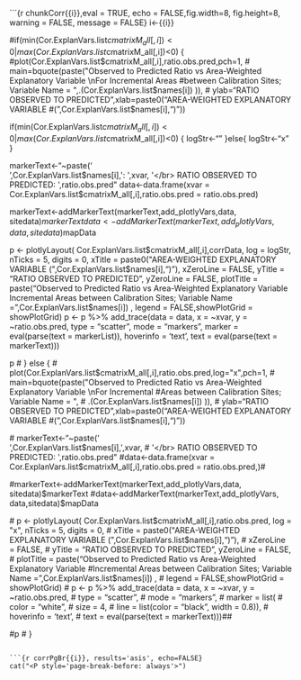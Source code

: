 
```{r chunkCorr{{i}},eval = TRUE, echo = FALSE,fig.width=8, fig.height=8, warning = FALSE, message = FALSE}
i<-{{i}}

#if(min(Cor.ExplanVars.list$cmatrixM_all[,i])<0 | max(Cor.ExplanVars.list$cmatrixM_all[,i])<0) {
 #plot(Cor.ExplanVars.list$cmatrixM_all[,i],ratio.obs.pred,pch=1,
#             main=bquote(paste("Observed to Predicted Ratio vs Area-Weighted Explanatory Variable \nFor Incremental Areas #between Calibration Sites; Variable Name = ",.(Cor.ExplanVars.list$names[i]) )),
#             ylab="RATIO OBSERVED TO PREDICTED",xlab=paste0("AREA-WEIGHTED EXPLANATORY VARIABLE #(",Cor.ExplanVars.list$names[i],")"))

  if(min(Cor.ExplanVars.list$cmatrixM_all[,i])<0 | max(Cor.ExplanVars.list$cmatrixM_all[,i])<0) {
      logStr<-""
    }else{
      logStr<-"x"
    }

   markerText<-"~paste('</br>',Cor.ExplanVars.list$names[i],': ',xvar,
                   '</br> RATIO OBSERVED TO PREDICTED: ',ratio.obs.pred"
  data<-data.frame(xvar = Cor.ExplanVars.list$cmatrixM_all[,i],ratio.obs.pred = ratio.obs.pred)

markerText<-addMarkerText(markerText,add_plotlyVars,data, sitedata)$markerText
data<-addMarkerText(markerText,add_plotlyVars, data,sitedata)$mapData

  p <- plotlyLayout( Cor.ExplanVars.list$cmatrixM_all[,i],corrData, log = logStr, nTicks = 5, digits = 0,
                  xTitle = paste0("AREA-WEIGHTED EXPLANATORY VARIABLE (",Cor.ExplanVars.list$names[i],")"), 
                  xZeroLine = FALSE,
                  yTitle = "RATIO OBSERVED TO PREDICTED", yZeroLine = FALSE,
                  plotTitle = paste("Observed to Predicted Ratio vs Area-Weighted Explanatory Variable \nFor Incremental Areas between Calibration Sites; Variable Name = ",Cor.ExplanVars.list$names[i]) ,
                  legend = FALSE,showPlotGrid = showPlotGrid)
  p <- p %>% add_trace(data = data, x = ~xvar, y = ~ratio.obs.pred, 
                     type = "scatter", 
                     mode = "markers",
                     marker = eval(parse(text = markerList)),
                     hoverinfo = 'text',
                     text = eval(parse(text = markerText)))

p
 #     } else {
      #  plot(Cor.ExplanVars.list$cmatrixM_all[,i],ratio.obs.pred,log="x",pch=1,
      #       main=bquote(paste("Observed to Predicted Ratio vs Area-Weighted Explanatory Variable \nFor Incremental #Areas between Calibration Sites; Variable Name = ",
#                               .(Cor.ExplanVars.list$names[i]) )),
#             ylab="RATIO OBSERVED TO PREDICTED",xlab=paste0("AREA-WEIGHTED EXPLANATORY VARIABLE #(",Cor.ExplanVars.list$names[i],")"))
        
        
  #            markerText<-"~paste('</br>',Cor.ExplanVars.list$names[i],',xvar,
  #                 '</br> RATIO OBSERVED TO PREDICTED: ',ratio.obs.pred"
  #data<-data.frame(xvar = Cor.ExplanVars.list$cmatrixM_all[,i],ratio.obs.pred = ratio.obs.pred,)#

#markerText<-addMarkerText(markerText,add_plotlyVars,data, sitedata)$markerText
#data<-addMarkerText(markerText,add_plotlyVars, data,sitedata)$mapData

 # p <- plotlyLayout( Cor.ExplanVars.list$cmatrixM_all[,i],ratio.obs.pred, log = "x", nTicks = 5, digits = 0,
#                  xTitle = paste0("AREA-WEIGHTED EXPLANATORY VARIABLE (",Cor.ExplanVars.list$names[i],")"), 
#                  xZeroLine = FALSE,
#                  yTitle = "RATIO OBSERVED TO PREDICTED", yZeroLine = FALSE,
#                  plotTitle = paste("Observed to Predicted Ratio vs Area-Weighted Explanatory Variable \nFor #Incremental Areas between Calibration Sites; Variable Name = ",Cor.ExplanVars.list$names[i]) ,
#                  legend = FALSE,showPlotGrid = showPlotGrid)
#  p <- p %>% add_trace(data = data, x = ~xvar, y = ~ratio.obs.pred, 
#                     type = "scatter", 
#                     mode = "markers",
#                     marker = list(
#                       color = "white",
#                       size = 4,
#                       line = list(color = "black", width = 0.8)),
#                     hoverinfo = 'text',
#                     text = eval(parse(text = markerText)))##

#p
  #    }

```

```{r corrPgBr{{i}}, results='asis', echo=FALSE}
cat("<P style='page-break-before: always'>") 
```